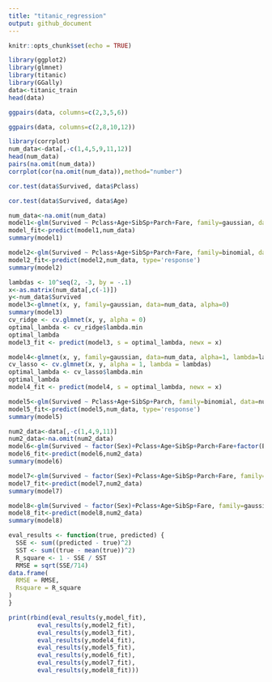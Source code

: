 ```yaml
---
title: "titanic_regression"
output: github_document
---
```


```r
knitr::opts_chunk$set(echo = TRUE)
```

```r
library(ggplot2)
library(glmnet)
library(titanic)
library(GGally)
data<-titanic_train
head(data)
```
```r
ggpairs(data, columns=c(2,3,5,6))
```
```r
ggpairs(data, columns=c(2,8,10,12))
```

```r
library(corrplot)
num_data<-data[,-c(1,4,5,9,11,12)]
head(num_data)
pairs(na.omit(num_data))
corrplot(cor(na.omit(num_data)),method="number")
```
```r
cor.test(data$Survived, data$Pclass)
```

```r
cor.test(data$Survived, data$Age)
```

```r
num_data<-na.omit(num_data)
model1<-glm(Survived ~ Pclass+Age+SibSp+Parch+Fare, family=gaussian, data=num_data)
model_fit<-predict(model1,num_data)
summary(model1)
```

```r
model2<-glm(Survived ~ Pclass+Age+SibSp+Parch+Fare, family=binomial, data=num_data)
model2_fit<-predict(model2,num_data, type='response')
summary(model2)
```

```r
lambdas <- 10^seq(2, -3, by = -.1)
x<-as.matrix(num_data[,c(-1)])
y<-num_data$Survived
model3<-glmnet(x, y, family=gaussian, data=num_data, alpha=0)
summary(model3)
cv_ridge <- cv.glmnet(x, y, alpha = 0)
optimal_lambda <- cv_ridge$lambda.min
optimal_lambda
model3_fit <- predict(model3, s = optimal_lambda, newx = x)
```

```r
model4<-glmnet(x, y, family=gaussian, data=num_data, alpha=1, lambda=lambdas, standardize = TRUE)
cv_lasso <- cv.glmnet(x, y, alpha = 1, lambda = lambdas)
optimal_lambda <- cv_lasso$lambda.min
optimal_lambda
model4_fit <- predict(model4, s = optimal_lambda, newx = x)
```

```r
model5<-glm(Survived ~ Pclass+Age+SibSp+Parch, family=binomial, data=num_data)
model5_fit<-predict(model5,num_data, type='response')
summary(model5)
```

```r
num2_data<-data[,-c(1,4,9,11)]
num2_data<-na.omit(num2_data)
model6<-glm(Survived ~ factor(Sex)+Pclass+Age+SibSp+Parch+Fare+factor(Embarked), family=gaussian, data=num2_data)
model6_fit<-predict(model6,num2_data)
summary(model6)
```

```r
model7<-glm(Survived ~ factor(Sex)+Pclass+Age+SibSp+Parch+Fare, family=gaussian, data=num2_data)
model7_fit<-predict(model7,num2_data)
summary(model7)
```

```r
model8<-glm(Survived ~ factor(Sex)+Pclass+Age+SibSp+Fare, family=gaussian, data=num2_data)
model8_fit<-predict(model8,num2_data)
summary(model8)
```


```r

eval_results <- function(true, predicted) {
  SSE <- sum((predicted - true)^2)
  SST <- sum((true - mean(true))^2)
  R_square <- 1 - SSE / SST
  RMSE = sqrt(SSE/714)
data.frame(
  RMSE = RMSE,
  Rsquare = R_square
)
}

print(rbind(eval_results(y,model_fit),
        eval_results(y,model2_fit),
        eval_results(y,model3_fit),
        eval_results(y,model4_fit),
        eval_results(y,model5_fit),
        eval_results(y,model6_fit),
        eval_results(y,model7_fit),
        eval_results(y,model8_fit)))
```



